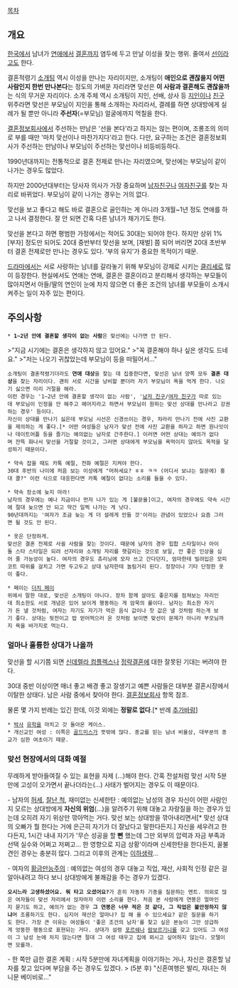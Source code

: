 [[목차]]

== 개요 ==
[[한국]]에서 남녀가 [[연애]]에서 [[결혼]]까지 염두에 두고 만날 이성을 찾는 행위. 줄여서 [[선]]이라고도 한다.

결혼적령기 [[소개팅]] 역시 이성을 만나는 자리이지만, 소개팅이 '''애인으로 괜찮을지 어떤 사람인지 한번 만나본다'''는 정도의 가벼운 자리라면 맞선은 '''이 사람과 결혼해도 괜찮을까'''는 식의 무거운 자리이다. 소개 주체 역시 소개팅이 지인, 선배, 상사 등 [[지인]]이나 [[친구]] 위주라면 맞선은 부모님이 지인을 통해 소개하는 자리라서, 결례를 하면 상대방에게 실례가 될 뿐만 아니라 '''주선자'''(=부모님) 얼굴에까지 먹칠을 한다.

[[결혼정보회사]]에서 주선하는 만남은 '선을 본다'라고 하지는 않는 편이며, 조롱조의 의미로 부를 때만 '마치 맞선이나 마찬가지다'라고 한다. 다만, 요구하는 조건은 결혼정보회사가 주선하는 만남이나 부모님이 주선하는 맞선이나 비등비등하다.

1990년대까지는 전통적으로 결혼 전제로 만나는 자리였으며, 맞선에는 부모님이 같이 나가는 경우도 많았다.

하지만 2000년대부터는 당사자 의사가 가장 중요하며 [[남자친구]]나 [[여자친구]]를 찾는 자리로 바뀌었다. 부모님이 같이 나가는 경우는 거의 없다.

맞선을 보고 좋다고 해도 바로 결혼으로 골인하는 게 아니라 3개월~1년 정도 연애를 하고 나서 결정한다. 잘 안 되면 간혹 다른 남녀가 채가기도 한다.

맞선을 본다고 하면 평범한 가정에서는 적어도 30대는 되어야 한다. 하지만 상위 1% [부자] 정도만 되어도 20대 중반부터 맞선을 보며, [재벌] 쯤 되어 버리면 20대 초반부터 결혼 전제로만 만나는 경우도 있다. '부의 유지'가 중요한 목적이기 때문.

[[드라마]]에서는 서로 사랑하는 남녀를 갈라놓기 위해 부모님이 강제로 시키는 [[클리셰]]로 많이 등장한다. 현실에서도 연애는 연애, 결혼은 결혼이라고 분리해서 생각하는 부모들이 많아지면서 아들/딸의 연인이 눈에 차지 않으면 더 좋은 조건의 남녀를 부모들이 소개시켜주는 일이 자주 있는 편이다.

== 주의사항 ==
 * '''1~2년 안에 결혼할 생각이 없는 사람'''은 맞선에는 나가면 안 된다.
>"지금 시기에는 결혼은 생각하지 않고 있어요."
>"꼭 결혼해야 하나 싶은 생각도 드네요."
>"저는 나오기 귀찮았는데 부모님이 등을 떠밀어서..."
 소개팅이 결혼적령기더라도 '''연애 대상'''을 찾는 데 집중한다면, 맞선은 남녀 양쪽 모두 '''결혼 대상'''을 찾는 자리이다. 괜히 서로 시간을 낭비할 뿐더러 자기 부모님이 욕을 먹게 한다. 나오기 싫으면 미리 거절을 해라.
 이런 경우는 '1~2년 안에 결혼할 생각이 없는 사람', '[[남자 친구]]/[[여자 친구]]가 따로 있는데 부모님이 인정을 안 해주고 헤어지라고 하면서 부모님이 원하는 맞선 상대를 만나라고 강권하는 경우' 등이다.
 자신이 상대를 만나기 싫은데 부모님 시선은 신경쓰이는 경우, 차라리 만나기 전에 사진 교환을 제의하는 게 좋다.[* 어떤 여성들은 남자가 맞선 전에 사진 교환을 하자고 하면 원나잇이나 데이트어플 등을 즐기는 예의없는 남자로 간주한다.] 이러면 어떤 상대는 예의가 없다며 잔뜩 화나서 맞선을 거절할 것이고, 그러면 상대에게 부모님을 욕먹이지 않아도 목적을 달성하기 때문이다. 

 * 약속 잡을 때도 카톡 예절, 전화 예절은 지켜야 한다.
 30대 후반의 나이에 처음 보는 이성에게 "머하세요? ㅎㅎ ㅋㅋ (어디서 보냐는 질문에) 홍대 콜?" 이런 식으로 대응한다면 카톡 예절이 없다는 소리를 들을 수 있다.

 * 약속 장소에 늦지 마라!
 남자의 경우에는 예나 지금이나 먼저 나가 있는 게 [불문율]이고, 여자의 경우에도 약속 시간에 절대 늦으면 안 되고 약간 일찍 나가는 게 낫다.
 90년대까지는 '여자가 조금 늦는 게 더 설레게 만들 것'이라는 관념이 있었으나 요즘 그러면 될 것도 안 된다.

 * 옷은 단정하게.
 맞선은 결혼 전제로 사귈 사람을 찾는 것이다. 때문에 남자의 경우 힙합 스타일이나 아이돌 스타 스타일은 되려 선자리와 소개팅 자리를 헷갈리는 것으로 보일, 안 좋은 인상을 심어 줄 가능성이 높다. 여자의 경우도 츄리닝에 모자 쓰고 간다던지, 엄마한테 빌려입은 모피코트 따위를 걸치고 가면 두고두고 상대 남자한테 놀림거리 된다. 정장이나 기타 단정한 옷이 좋다.

 * 페이는 [[더치 페이]]
 위에서 말한 대로, 맞선은 소개팅이 아니다. 장차 함께 살아도 좋은지를 점쳐보는 자리인데 최소한도 서로 개념은 있어 보이게 행동하는 게 암묵의 룰이다. 남자는 최소한 자기가 돈 낼 것처럼, 여자는 자기도 자기가 먹은 음식 값이나 찻 값은 낼 것처럼 하는게 보기 좋다. 상대는 뒷전이고 밥 얻어먹으러 온 것처럼 보이면 맞선이 문제가 아니라 부모님까지 욕을 바가지로 먹는다.

=== 얼마나 훌륭한 상대가 나올까 ===
맞선을 할 시기쯤 되면 [[신데렐라 컴플렉스]]나 [[정략결혼]]에 대한 잘못된 기대는 버려야 한다.

30대 중반 이상이면 매너 좋고 배경 좋고 잘생기고 예쁜 사람들은 대부분 결혼시장에서 이탈한 상태다. 남은 사람 중에서 찾아야 한다. [[결혼정보회사]] 항목 참조.

물론 몇 가지 반례는 있긴 한데, 이것 외에는 '''정말로 없다'''.[* 반례 [[추가바람]]]
 * [[박사]] [[유학]]을 마치고 갓 돌아온 케이스.
 * 개신교인 여성 : 이쪽은 [[골드미스]]가 뜻밖에 많다. 종교를 믿는 남녀 비율상, 대부분의 종교가 심한 여초이기 때문.

=== 맞선 현장에서의 대화 예절 ===
무례하게 받아들여질 수 있는 표현을 자제 (…)해야 한다. 간혹 전설처럼 맞선 시작 5분만에 고성이 오가면서 끝나더라는(…) 사태가 벌어지는 경우도 이 때문이다.

- 남자의 [[허세]], [[잘난 척]], 재미없는 신세한탄 : 예의없는 남성의 경우 자신이 어떤 사람인지 모르는 상대방에게 '''자신의 위엄'''(…)을 알려주기 위해 대놓고 자랑질을 하는 경우가 있는데 오히려 자기 위상만 깎아먹는 거다. 맞선 보는 상대방을 깎아내리면서[* 맞선 상대의 오빠가 뭘 한다는 거에 은근히 자기가 더 잘났다고 말한다든지.] 자신을 세우려고 한다든지, 1시간 내내 자기가 '무슨 성공을 할 '''뻔''' 했는데 그만 외부의 압력과 자금 부족과 선택 실수와 어쩌고 저쩌고... 한 영향으로 지금 상황'이라며 신세한탄을 한다든지, 꼴불견인 경우는 충분히 많다. 그리고 이후의 관계는 [[이하생략]]...

- 여자의 [[황금만능주의]] : 예의없는 여성의 경우 대놓고 직업, 재산, 사회적 인정 같은 걸 알아내려고 하다 보니 상대방에게 불쾌감을 주는 경우가 있겠다.
 '''오시느라 고생하셨어요. 뭐 타고 오셨어요?'''가 흔히 자동차 기종을 질문하는 멘트. 의외로 많은 여자들이 맞선 자리에서 앉자마자 이런 소리를 한다. 처음 본 사람에게 연봉은 얼마인지 묻기도 하고, 예의가 없는 경우 '''그 연봉은 너무 적은 것 같다, 그 직업은 불안정하지 않냐'''며 조롱하기도 한다. 심지어 재산은 얼마나? 집 해 올 수 있으세요? 같은 질문을 하기도 한다. 가장 큰 이유는 여성들이 '좋은 조건의 남자'를 찾고 싶은 본능이 그만 성급하게 엉뚱한 행동으로 표현되는 거다. 상대가 설령 [[포르쉐]]나 [[람보르기니]]를 갖고 있어도 그 여성이 그 남성 눈에 차지 않는다면 절대 그 여성 태우고 집에 뫼시고 싶어하지 않는다. 모텔이면 모를까.

- 한 쪽만 급한 결혼 계획 : 시작 5분만에 자녀계획을 이야기하는 거나, 자신은 결혼할 남자를 찾고 있다며 부담을 주는 경우도 있겠다.
> (5분 후) "신혼여행은 발리, 자녀는 허니문 베이비로..."

